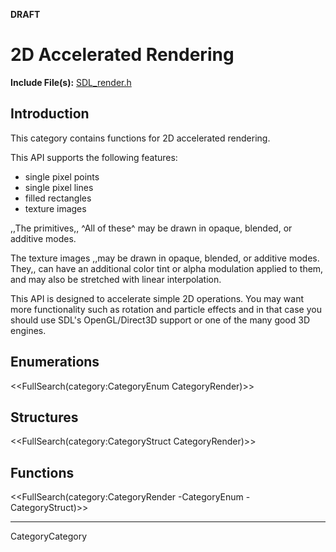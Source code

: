 <!-- #master-page:CategoryTemplate -->
<!-- #master-date:Unknown-Date -->
<!-- format wiki -->
<!-- language en -->
'''DRAFT'''

= 2D Accelerated Rendering =

'''Include File(s):''' [http://hg.libsdl.org/SDL/file/default/include/SDL_render.h SDL_render.h]


== Introduction ==
This category contains functions for 2D accelerated rendering.

This API supports the following features:

* single pixel points
* single pixel lines
* filled rectangles
* texture images

,,The primitives,, ^All of these^ may be drawn in opaque, blended, or additive modes.

The texture images ,,may be drawn in opaque, blended, or additive modes.  They,, can have an additional color tint or alpha modulation applied to them, and may also be stretched with linear interpolation.

This API is designed to accelerate simple 2D operations. You may want more functionality such as rotation and particle effects and in that case you should use SDL's OpenGL/Direct3D support or one of the many good 3D engines.



== Enumerations ==

<<FullSearch(category:CategoryEnum CategoryRender)>>

== Structures ==

<<FullSearch(category:CategoryStruct CategoryRender)>>

== Functions ==

<<FullSearch(category:CategoryRender -CategoryEnum -CategoryStruct)>>


----
CategoryCategory
